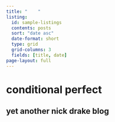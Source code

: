 ```yaml
---
title: "    "
listing:
  id: sample-listings
  contents: posts
  sort: "date asc"
  date-format: short
  type: grid
  grid-columns: 3
  fields: [title, date]
page-layout: full
---
```


# conditional perfect

## yet another nick drake blog



